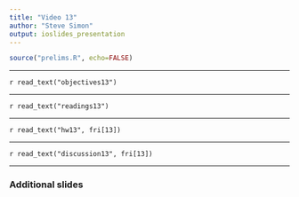 ```yaml
---
title: "Video 13"
author: "Steve Simon"
output: ioslides_presentation
---
```


```r
source("prelims.R", echo=FALSE)
```

***
`r read_text("objectives13")`

***
`r read_text("readings13")`

***
`r read_text("hw13", fri[13])`

***
`r read_text("discussion13", fri[13])`

***

### Additional slides